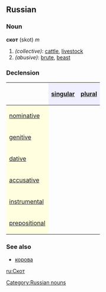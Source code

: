 ==Russian==
[[Category:Russian nouns]]
===Noun===
'''скот''' (skot) ''m''

#''(collective)'': [[cattle]], [[livestock]]
#''(abusive)'': [[brute]], [[beast]]

===Declension===
{| border="1" cellpadding="4" cellspacing="0"
!
! style="background-color: #EFEFFF" align="center"|[[singular]]
! style="background-color: #EFEFFF" align="center"|[[plural]]
|-
! style="background-color: #FFFFE0" align="left"|[[nominative case|nominative]]
| align="center"|{{RUchar|скот}}
| align="center"|{{RUchar|скоты́}}
|-
! style="background-color: #FFFFE0" align="left"|[[genitive case|genitive]]
| align="center"|{{RUchar|скота́}}
| align="center"|{{RUchar|ското́в}}
|-
! style="background-color: #FFFFE0" align="left"|[[dative case|dative]]
| align="center"|{{RUchar|скоту́}}
| align="center"|{{RUchar|скота́м}}
|-
! style="background-color: #FFFFE0" align="left"|[[accusative case|accusative]]
| align="center"|{{RUchar|скота́}}
| align="center"|{{RUchar|ското́в}}
|-
! style="background-color: #FFFFE0" align="left"|[[instrumental case|instrumental]]
| align="center"|{{RUchar|ското́м}}
| align="center"|{{RUchar|скота́ми}}
|-
! style="background-color: #FFFFE0" align="left"|[[prepositional case|prepositional]]
| align="center"|{{RUchar|о скоте́}}
| align="center"|{{RUchar|о скота́х}}
|}

===See also===
*[[корова]]

[[ru:Скот]]